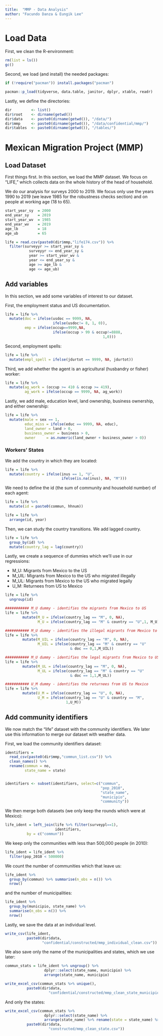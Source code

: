 ```yaml
---
title:  "MMP - Data Analysis"
author: "Facundo Danza & Eungik Lee"
---
```


# Load Data

First, we clean the R-environment:
```r
rm(list = ls())
gc()
```

Second, we load (and install) the needed packages:
```r
if (!require("pacman")) install.packages("pacman")

pacman::p_load(tidyverse, data.table, janitor, dplyr, xtable, readr)
```

Lastly, we define the directories:
```r
dir         <- list()
dir$root    <- dirname(getwd())
dir$data    <- paste0(dirname(getwd()), "/data/")
dir$mmp     <- paste0(dirname(getwd()), "/data/confidential/mmp/")
dir$tables  <- paste0(dirname(getwd()), "/tables/")
```


# Mexican Migration Project (MMP) 

## Load Dataset

First things first. In this section, we load the MMP dataset. We focus on "LIFE," which collects data on the whole history of the head of household.

We do our analysis for surveys 2000 to 2019. We focus only use the years 1990 to 2019 (we leave 1985 for the robustness checks section) and on people at working age (18 to 65).
```r
start_year_sy  = 2000
end_year_sy    = 2019
start_year_wv  = 1985 
end_year_wv    = 2019
age_lb         = 18
age_ub         = 65

life = read.csv(paste0(dir$mmp,"life174.csv")) %>% 
  filter(surveyyr >= start_year_sy &
           surveyyr <= end_year_sy & 
           year >= start_year_wv & 
           year <= end_year_sy & 
           age >= age_lb &
           age <= age_ub)
```


## Add variables

In this section, we add some variables of interest to our dataset. 

First, the employment status and US documentation. 
```r
life = life %>%
  mutate(doc = ifelse(usdoc == 9999, NA, 
                      ifelse(usdoc!= 8, 1, 0)),
         emp = ifelse(occup==9999,NA, 
                      ifelse(occup > 99 & occup!=8888, 
                                             1,0)))
``` 

Second, employment spells:
```r
life = life %>%
  mutate(empl_spell = ifelse(jdurtot == 9999, NA, jdurtot))
```

Third, we add whether the agent is an agricultural (husbandry or fisher) worker:
```r
life = life %>%
  mutate(ag_work = (occup >= 410 & occup >= 419),
         ag_work = ifelse(occup == 9999, NA, ag_work))
```

Lastly, we add male, education level, land ownership, business ownership, and either ownership:
```r
life = life %>% 
  mutate(male = sex == 1, 
         educ_miss = ifelse(educ == 9999, NA, educ), 
         land_owner = land > 0,
         business_owner = business > 0,
         owner     = as.numeric(land_owner + business_owner > 0))
```


### Workers' States

We add the country in which they are located:
```r
life = life %>% 
  mutate(country = ifelse(inus == 1, "U", 
                          ifelse(is.na(inus), NA, "M")))
```

We need to define the id (the sum of community and household number) of each agent:
```r
life = life %>%
  mutate(id = paste0(commun, hhnum)) 

life = life %>% 
  arrange(id, year)
```

Then, we can study the country transitions. We add lagged country.
```r
life = life %>%
  group_by(id) %>%
  mutate(country_lag = lag(country))
```

Lastly, we create a sequence of dummies which we'll use in our regressions:

- M_U:    Migrants from Mexico to the US
- M_UIL:  Migrants from Mexico to the US who migrated illegally
- M_UL:   Migrants from Mexico to the US who migrated legally 
- U_M:    Returnees from US to Mexico

```r
life = life %>% 
  ungroup(id)

########### M_U dummy - identifies the migrants from Mexico to US
life = life %>%
        mutate(M_U = ifelse(country_lag == "M", 0, NA),
               M_U = ifelse(country_lag == "M" & country == "U",1, M_U))

########### M_U dummy - identifies the illegal migrants from Mexico to US
life = life %>%
        mutate(M_UIL = ifelse(country_lag == "M", 0, NA),
               M_UIL = ifelse(country_lag == "M" & country == "U" 
                              & doc == 0,1,M_UIL))

########### M_U dummy - identifies the legal migrants from Mexico to US
life = life %>%
        mutate(M_UL = ifelse(country_lag == "M", 0, NA),
               M_UL = ifelse(country_lag == "M" & country == "U" 
                              & doc == 1,1,M_UL))

########### U_M dummy - identifies the returnees from US to Mexico
life = life %>%
        mutate(U_M = ifelse(country_lag == "U", 0, NA),
               U_M = ifelse(country_lag == "U" & country == "M",
                            1,U_M))
```


## Add community identifiers

We now match the "life" dataset with the community identifiers. We later use this information to merge our dataset with weather data.

First, we load the community identifiers dataset:
```r
identifiers = 
  read_csv(paste0(dir$mmp,"commun_list.csv")) %>%
  clean_names() %>%
  rename(commun = no,
         state_name = state)


identifiers <- subset(identifiers, select=c("commun", 
                                            "pop_2010", 
                                            "state_name", 
                                            "municipio", 
                                            "community"))
```

We then merge both datasets (we only keep the rounds which were at Mexico):
```r
life_ident = left_join(life %>% filter(surveypl==1), 
                       identifiers,
          by = c("commun"))
```

We keep only the communities with less than 500,000 people (in 2010):
```r
life_ident = life_ident %>%
  filter(pop_2010 < 500000)
```

We count the number of communities which that leave us:
```r
life_ident %>%
  group_by(commun) %>% summarise(n_obs = n()) %>%
  nrow()
```

and the number of municipalities:
```r
life_ident %>%
  group_by(municipio, state_name) %>% 
  summarise(n_obs = n()) %>%
  nrow()
```

Lastly, we save the data at an individual level.
```r
write_csv(life_ident, 
          paste0(dir$data,
                 "confidential/constructed/mmp_individual_clean.csv"))
```

We also save only the name of the municipalities and states, which we use later:
```r
commun_stats = life_ident %>% ungroup() %>%
                  dplyr::select(state_name, municipio) %>% 
                  arrange(state_name, municipio) 

write_excel_csv(commun_stats %>% unique(), 
          paste0(dir$data,
                    "confidential/constructed/mmp_clean_state_municipio.csv"))
```

And only the states:
```r
write_excel_csv(commun_stats %>%
                  dplyr::select(state_name) %>% 
                  arrange(state_name) %>% rename(state = state_name) %>% unique(), 
          paste0(dir$data,
                    "constructed/mmp_clean_state.csv"))
```